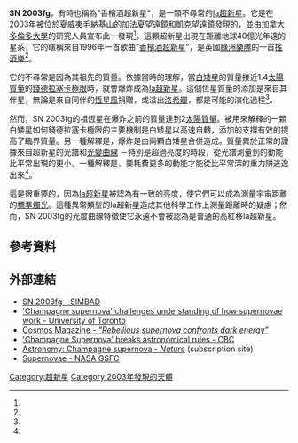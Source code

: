 {{copyedit|time=2017-08-17T00:23:26+00:00}}
{{Sky|14|16|18|+|52|14|00|7200}}
{{Supernova 
| name = SN 2003fg
| image = 
| caption = 
| epoch = [[J2000.0|J2000.0]]
| type = 脫離常規的Ia
| SNRtype = 
| host = 
| constellation = 
| ra = 14<sup>h</sup> 16<sup>m</sup> 18.78<sup>s</sup>
| dec =+52° 14' 55.4''
| gal = 096.3812 +60.2821
| discovery = 2003 
| iauc = 
| mag_v = 
| distance = 
| notes = 超[[錢德拉塞卡極限|錢德拉塞卡]]
}}

'''SN 2003fg'''，有時也稱為"香檳酒超新星"，是一顆不尋常的[[Ia超新星|Ia超新星]]。它是在2003年被位於[[夏威夷|夏威夷]][[毛納基山|毛納基山]]的[[加法夏望遠鏡|加法夏望遠鏡]]和[[凱克望遠鏡|凱克望遠鏡]]發現的，並由加拿大[[多倫多大學|多倫多大學]]的研究人員宣布此一發現<ref name="journal-nature-2" />。這顆超新星出現在距離地球40億光年遠的星系，它的暱稱來自1996年一首歌曲"[[香檳酒超新星|香檳酒超新星]]"，是英國[[綠洲樂隊|綠洲樂隊]]的一首[[搖滾樂|搖滾樂]]<ref name="journal-nature" />。

它的不尋常是因為其祖先的質量。依據當時的理解，當[[白矮星|白矮星]]的質量接近1.4[[太陽質量|太陽質量]]的[[錢德拉塞卡極限|錢德拉塞卡極限]]時，就會爆炸成為[[Ia超新星|Ia超新星]]。這個恆星質量的添加是來自其伴星，無論是來自同伴的[[恆星風|恆星風]]捐贈，或溢出[[洛希瓣|洛希瓣]]，都是可能的演化過程<ref name="lbnl" />。

然而，SN 2003fg的祖恆星在爆炸之前的質量達到2[[太陽質量|太陽質量]]。被用來解釋的一顆白矮星如何錢德拉塞卡極限的主要機制是白矮星以高速自轉，添加的支撐有效的提高了臨界質量。另一種解釋是，爆炸是由兩顆白矮星合併造成。質量異於正常的證據來自超新星的光譜和[[光變曲線|光變曲線]] －特別是超過亮度的時段，從光譜測量到的動能比平常出現的更小。一種解釋是，要耗費更多的動能才能從比平常深的重力阱逃逸出來<ref name="newscientist" />。

這是很重要的，因為[[Ia超新星|Ia超新星]]被認為有一致的亮度，使它們可以成為測量宇宙距離的[[標準燭光|標準燭光]]。這種異常類型的Ia超新星造成其他科學工作上測量距離時的疑慮；然而，SN 2003fg的光度曲線特徵使它永遠不會被認為是普通的高紅移Ia超新星。
 
== 參考資料 ==
{{Reflist |refs= 

<ref name="journal-nature-2">{{cite journal
 | last = Howell
 | first = D. Andrew
 | date = 21 September 2006
 | title = The type Ia supernova SNLS-03D3bb from a super-Chandrasekhar-mass white dwarf star
 | journal = [[Nature_(journal)|Nature]]
 | volume = 443
 | pages = 308–311
 | doi = 10.1038/nature05103
 | arxiv = astro-ph/0609616
 | url = http://www.nature.com/nature/journal/v443/n7109/full/nature05103.html
 | accessdate = 9 August 2011
 | issue = 7109
 | bibcode = 2006Natur.443..308H
 | pmid = 16988705
 | archive-date = 2011-04-05
 | archive-url = https://web.archive.org/web/20110405124527/http://www.nature.com/nature/journal/v443/n7109/full/nature05103.html
 | dead-url = no
 }}</ref>

<ref name="journal-nature">
{{cite journal
 | last = Branch
 | first = David
 | date = 21 September 2006
 | title =  Astronomy: Champagne supernova
 | journal = [[Nature_(journal)|Nature]]
 | volume = 443
 | pages = 283–284
 | doi = 10.1038/443283a
 | url = http://www.nature.com/nature/journal/v443/n7109/full/443283a.html
 | accessdate = 1 October 2010
|bibcode = 2006Natur.443..283B
 | issue=7109}}
</ref>

<ref name="lbnl">{{cite news
 | title = The Weirdest Type Ia Supernova Yet
 | first = Peter
 | last = Nugent
 | url = http://www.lbl.gov/Science-Articles/Archive/Phys-weird-supernova.html
 | newspaper = Research News
 | date = September 20, 2006
 | accessdate = 2006-11-02
 | archive-date = 2017-10-08
 | archive-url = https://web.archive.org/web/20171008095627/http://www2.lbl.gov/Science-Articles/Archive/Phys-weird-supernova.html
 | dead-url = no
 }}</ref>

<ref name="newscientist">
{{cite journal
 | last = McKee
 | first = Maggie
 | date = 20 September 2006
 | title =  Bizarre supernova breaks all the rules
 | journal = [[New_Scientist|New Scientist]]
 | url = http://www.newscientist.com/article/dn10114
 | accessdate = 2007-01-08
}}
</ref>

}}

== 外部連結 ==
* [http://simbad.u-strasbg.fr/simbad/sim-id?Ident=SN+2003fg&NbIdent=1&Radius=2&Radius.unit=arcmin&submit=submit+id SN 2003fg - SIMBAD]{{Wayback|url=http://simbad.u-strasbg.fr/simbad/sim-id?Ident=SN+2003fg&NbIdent=1&Radius=2&Radius.unit=arcmin&submit=submit+id |date=20150621210913 }}
*[http://www.news.utoronto.ca/bin6/060920-2575.asp 'Champagne supernova' challenges understanding of how supernovae work - University of Toronto]{{Wayback|url=http://www.news.utoronto.ca/bin6/060920-2575.asp |date=20080510034742 }}
*[https://web.archive.org/web/20061025161153/http://www.cosmosmagazine.com/node/680 Cosmos Magazine - ''"Rebellious supernova confronts dark energy"'']
*[http://www.cbc.ca/technology/story/2006/09/21/supernova.html 'Champagne Supernova' breaks astronomical rules - CBC]{{Wayback|url=http://www.cbc.ca/technology/story/2006/09/21/supernova.html |date=20100503120437 }}
*[http://www.nature.com/nature/journal/v443/n7109/full/443283a.html;jsessionid=CA9FBC89DDC31324D3CCFD44B72BC7C7 Astronomy: Champagne supernova - ''Nature'']{{Wayback|url=http://www.nature.com/nature/journal/v443/n7109/full/443283a.html;jsessionid=CA9FBC89DDC31324D3CCFD44B72BC7C7 |date=20110524154112 }} (subscription site)
*[http://imagine.gsfc.nasa.gov/docs/science/know_l2/supernovae.html Supernovae - NASA GSFC]{{Wayback|url=http://imagine.gsfc.nasa.gov/docs/science/know_l2/supernovae.html |date=20141030010746 }}

{{超新星}}

[[Category:超新星|Category:超新星]]
[[Category:2003年發現的天體|Category:2003年發現的天體]]